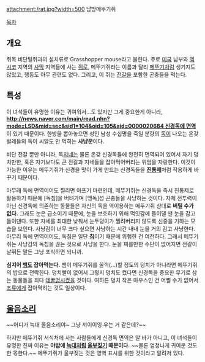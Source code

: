 attachment:/rat.jpg?width=500
남방메뚜기쥐

[[목차]]

== 개요 ==
쥐목 비단털쥐과의 설치류로 Grasshopper mouse라고 불린다. 주로 [[미국]] 남부와 [[멕시코]] 지역의 [[사막]] 지역들에 사는 [[쥐]]로, 메뚜기쥐라는 이름과 달리 [[메뚜기]]처럼 생기지도 않았고, 행동도 아무 관련도 없다. 그리고, 이 쥐는 [[전갈]]을 포함한 곤충들을 먹는다.

== 특성 ==
이 녀석들이 유명한 이유는 귀여워서...도 있지만 그게 중요한게 아니라, '''[[http://news.naver.com/main/read.nhn?mode=LSD&mid=sec&sid1=104&oid=105&aid=0000020684 신경독에 면역]]'''이 있기 때문이다. 한방울 뽑아놓으면 성인 남성 수십명을 죽일 분량의 [[독]]이 나오는 온갖 벌레들의 독이 씨알도 안 먹히는 '''사냥꾼'''이다.

비단 전갈 뿐만 아니라, 독[[지네]]는 물론 온갖 신경독들에 완전히 면역되어 있어서 자기 덩치만한, 혹은 자기보다도 큰 전갈과 지네들을 잡아먹어버리는 위엄을 자랑한다. 이것이 가능한 이유는 메뚜기쥐가 신경을 맛이 가게 만드는 신경독들을 '''[[진통제]]'''처럼 작용하게 바꾸기 때문이다.

아무래 독에 면역이어도 찔리면 아프기 마련인데, 메뚜기쥐는 신경독을 즉시 진통제로 활용하기 때문에 [독침]을 버텨가며 [맹독]성 곤충들을 사냥하는 것이다. 자체 전투력이 아닌 신경독에 의존하는 동물들은 자신의 독을 역이용하는 메뚜기쥐 상대로 '''버틸 수가 없다.''' 그래도 눈은 급소이기 때문에, 눈을 보호하기 위해 먹잇감에 들이댈 땐 눈을 감고 들이댄다. 또한 자세를 최대한 낮춰서 눈두덩이가 찔려버리지 않도록 신중을 기하는 모습을 보인다. 사냥감이 너무 크다 싶으면 사냥하는 시간 내내 눈을 거의 감고 사냥한다. 아무리 독에 면역이어도, 독침은 일단 '''침'''이기 때문에 위험한 건 여전하다. 그래서 메뚜기쥐는 사냥감의 독침을 끊는 것으로 사냥을 한다. 눈을 찌를만한 수단이 없어지면 전갈이 날뛰든 말든 그냥 포식하면 되니까.

'''심지어 [[뱀]]도 잡아먹는다.''' 뱀이 메뚜기쥐를 꿀꺽(…)할 정도의 덩치가 아니라면 메뚜기쥐의 밥으로 전락한다. 덩치빨이 없어서 그렇지 덩치도 컸다면 신경독을 중요한 무기로 삼는 동물들을 죄다 [[데꿀멍]]시켰을 것이다. 여하튼 덩치 작은 마우스인 건 어쩔 수가 없어서 [[조류]]에게 잡아먹히는 것도 일상이다.

== [[울음소리]] ==
{{{#!html
<iframe width="640" height="360" src="https://www.youtube.com/embed/9Xa-GSm1P0I?feature=player_detailpage" frameborder="0" allowfullscreen></iframe>
}}}
~~어디가 늑대 울음소리야~ 그냥 끼이이잉 우는 거 같은데?~~

하지만 메뚜기쥐 서식처에 사는 사람들에게 신경독 면역은 알 바가 아니고, 이 녀석들이 유명한 진짜 이유는 '''야밤에 [[늑대]]처럼 [[울부짖기]] 때문이다.''' ~~물론 엄청나게 귀여운 것도 한 몫한다.~~ 메뚜기쥐가 울부짖는 것은 영역 표시를 위한 것이라고 알려저 있다.
